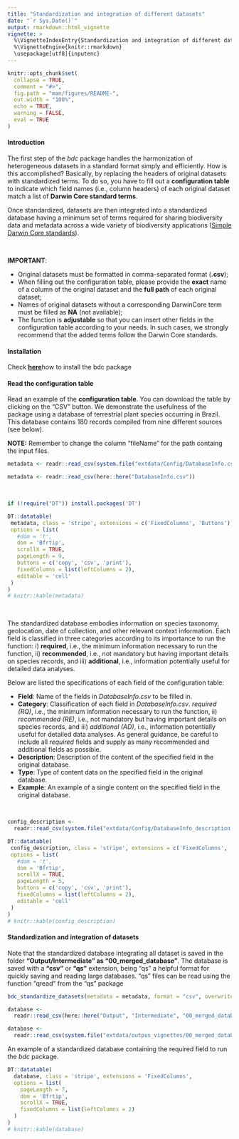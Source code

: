 ```yaml
---
title: "Standardization and integration of different datasets"
date: "`r Sys.Date()`"
output: rmarkdown::html_vignette
vignette: >
  %\VignetteIndexEntry{Standardization and integration of different datasets}
  %\VignetteEngine{knitr::rmarkdown}
  \usepackage[utf8]{inputenc}
---
```


```r
knitr::opts_chunk$set(
  collapse = TRUE,
  comment = "#>",
  fig.path = "man/figures/README-",
  out.width = "100%",
  echo = TRUE,
  warning = FALSE,
  eval = TRUE
)
```

#### **Introduction**

The first step of the *bdc* package handles the harmonization of heterogeneous datasets in a standard format simply and efficiently. How is this accomplished? Basically, by replacing the headers of original datasets with standardized terms. To do so, you have to fill out a **configuration table** to indicate which field names (i.e., column headers) of each original dataset match a list of **Darwin Core standard terms**.

Once standardized, datasets are then integrated into a standardized database having a minimum set of terms required for sharing biodiversity data and metadata across a wide variety of biodiversity applications ([Simple Darwin Core standards](https://dwc.tdwg.org/terms/)).

<br/>

**IMPORTANT**:

-   Original datasets must be formatted in comma-separated format (**.csv**);
-   When filling out the configuration table, please provide the **exact** name of a column of the original dataset and the **full path** of each original dataset;
-   Names of original datasets without a corresponding DarwinCore term must be filled as **NA** (not available);
-   The function is **adjustable** so that you can insert other fields in the configuration table according to your needs. In such cases, we strongly recommend that the added terms follow the Darwin Core standards.

#### **Installation**

Check [**here**](https://brunobrr.github.io/bdc/)how to install the bdc package


#### **Read the configuration table**

Read an example of the **configuration table**. You can download the table by clicking on the "CSV" button. We demonstrate the usefulness of the package using a database of terrestrial plant species occurring in Brazil. This database contains 180 records compiled from nine different sources (see below).


**NOTE:** Remember to change the column "fileName" for the path containg the input files.


```r
metadata <- readr::read_csv(system.file("extdata/Config/DatabaseInfo.csv", package = "bdc"), show_col_types = FALSE)
```

```r
metadata <- readr::read_csv(here::here("DatabaseInfo.csv"))
```

<br/>

```r
if (!require("DT")) install.packages('DT')

DT::datatable(
 metadata, class = 'stripe', extensions = c('FixedColumns', 'Buttons'),
 options = list(
   #dom = 't',
   dom = 'Bfrtip',
   scrollX = TRUE,
   pageLength = 9,
   buttons = c('copy', 'csv', 'print'),
   fixedColumns = list(leftColumns = 2),
   editable = 'cell'
 )
)
# knitr::kable(metadata)
```

<br/>

The standardized database embodies information on species taxonomy, geolocation, date of collection, and other relevant context information. Each field is classified in three categories according to its importance to run the function: i) **required**, i.e., the minimum information necessary to run the function, ii) **recommended**, i.e., not mandatory but having important details on species records, and iii) **additional**, i.e., information potentially useful for detailed data analyses.

Below are listed the specifications of each field of the configuration table:

-   **Field**: Name of the fields in *DatabaseInfo.csv* to be filled in.
-   **Category**: Classification of each field in *DatabaseInfo.csv*. *required (RQ)*, i.e., the minimum information necessary to run the function, ii) *recommended (RE)*, i.e., not mandatory but having important details on species records, and iii) *additional (AD)*, i.e., information potentially useful for detailed data analyses. As general guidance, be careful to include all *required* fields and supply as many recommended and additional fields as possible.
-   **Description**: Description of the content of the specified field in the original database.
-   **Type**: Type of content data on the specified field in the original database.
-   **Example**: An example of a single content on the specified field in the original database.

<br/>

```r
config_description <-
  readr::read_csv(system.file("extdata/Config/DatabaseInfo_description.csv", package = "bdc"), show_col_types = FALSE)

DT::datatable(
 config_description, class = 'stripe', extensions = c('FixedColumns', 'Buttons'),
 options = list(
   #dom = 't',
   dom = 'Bfrtip',
   scrollX = TRUE,
   pageLength = 5,
   buttons = c('copy', 'csv', 'print'),
   fixedColumns = list(leftColumns = 2),
   editable = 'cell'
 )
)
# knitr::kable(config_description)
```

#### **Standardization and integration of datasets**

Note that the standardized database integrating all dataset is saved in the folder **"Output/Intermediate" as "00_merged_database"**. The database is saved with a **"csv"** or **"qs"** extension, being "qs" a helpful format for quickly saving and reading large databases. "qs" files can be read using the function "qread" from the "qs" package

```r
bdc_standardize_datasets(metadata = metadata, format = "csv", overwrite = T)
```

```r
database <-
  readr::read_csv(here::here("Output", "Intermediate", "00_merged_database.csv"))
```

```r
database <-
  readr::read_csv(system.file("extdata/outpus_vignettes/00_merged_database.csv", package = "bdc"), show_col_types = FALSE)
```


An example of a standardized database containing the required field to run the *bdc* package.


```r
DT::datatable(
  database, class = 'stripe', extensions = 'FixedColumns',
  options = list(
    pageLength = 7,
    dom = 'Bfrtip',
    scrollX = TRUE,
    fixedColumns = list(leftColumns = 2)
  )
)
# knitr::kable(database)
```
